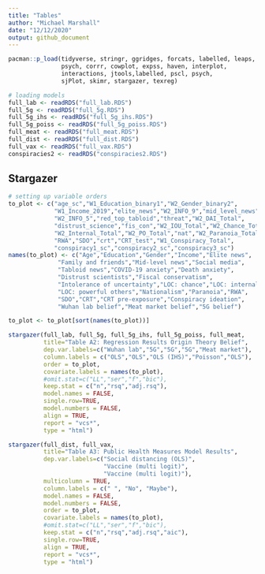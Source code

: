 ```yaml
---
title: "Tables"
author: "Michael Marshall"
date: "12/12/2020"
output: github_document
---
```


```r
pacman::p_load(tidyverse, stringr, ggridges, forcats, labelled, leaps,
               psych, corrr, cowplot, expss, haven, interplot,
               interactions, jtools,labelled, pscl, psych, 
               sjPlot, skimr, stargazer, texreg)
```

```r
# loading models
full_lab <- readRDS("full_lab.RDS")
full_5g <- readRDS("full_5g.RDS")
full_5g_ihs <- readRDS("full_5g_ihs.RDS")
full_5g_poiss <- readRDS("full_5g_poiss.RDS")
full_meat <- readRDS("full_meat.RDS")
full_dist <- readRDS("full_dist.RDS")
full_vax <- readRDS("full_vax.RDS")
conspiracies2 <- readRDS("conspiracies2.RDS")
```

## Stargazer

```r
# setting up variable orders
to_plot <- c("age_sc","W1_Education_binary1","W2_Gender_binary2",
             "W1_Income_2019","elite_news","W2_INFO_9","mid_level_news",
             "W2_INFO_5","red_top_tabloid","threat","W2_DAI_Total",
             "distrust_science","fis_con","W2_IOU_Total","W2_Chance_Total",
             "W2_Internal_Total","W2_PO_Total","nat","W2_Paranoia_Total",
             "RWA","SDO","crt","CRT_test","W1_Conspiracy_Total",
             "conspiracy1_sc","conspiracy2_sc","conspiracy3_sc")
names(to_plot) <- c("Age","Education","Gender","Income","Elite news",
              "Family and friends","Mid-level news","Social media",
              "Tabloid news","COVID-19 anxiety","Death anxiety",
              "Distrust scientists","Fiscal conservatism",
              "Intolerance of uncertainty","LOC: chance","LOC: internal",
              "LOC: powerful others","Nationalism","Paranoia","RWA",
              "SDO","CRT","CRT pre-exposure","Conspiracy ideation",
              "Wuhan lab belief","Meat market belief","5G belief")

to_plot <- to_plot[sort(names(to_plot))]
```


```r
stargazer(full_lab, full_5g, full_5g_ihs, full_5g_poiss, full_meat, 
          title="Table A2: Regression Results Origin Theory Belief",
          dep.var.labels=c("Wuhan lab","5G","5G","5G","Meat market"),
          column.labels = c("OLS","OLS","OLS (IHS)","Poisson","OLS"),
          order = to_plot,
          covariate.labels = names(to_plot),
          #omit.stat=c("LL","ser","f","bic"),
          keep.stat = c("n","rsq","adj.rsq"),
          model.names = FALSE,
          single.row=TRUE,
          model.numbers = FALSE,
          align = TRUE,
          report = "vcs*",
          type = "html")
```


```r
stargazer(full_dist, full_vax,
          title="Table A3: Public Health Measures Model Results",
          dep.var.labels=c("Social distancing (OLS)",
                           "Vaccine (multi logit)",
                           "Vaccine (multi logit)"),
          multicolumn = TRUE,
          column.labels = c(" ", "No", "Maybe"),
          model.names = FALSE,
          model.numbers = FALSE,
          order = to_plot,
          covariate.labels = names(to_plot),
          #omit.stat=c("LL","ser","f","bic"),
          keep.stat = c("n","rsq","adj.rsq","aic"),
          single.row=TRUE,
          align = TRUE,
          report = "vcs*",
          type = "html")
```
